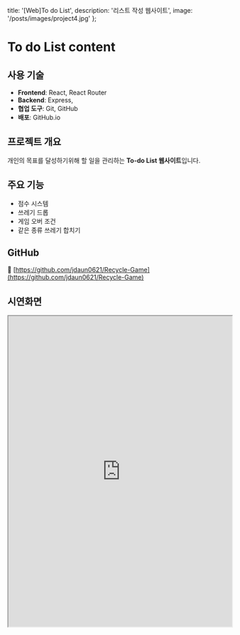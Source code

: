   title: '[Web]To do List',
  description: '리스트 작성 웹사이트',
  image: '/posts/images/project4.jpg'
};

# To do List content

## 사용 기술

- **Frontend**: React, React Router
- **Backend**: Express, 
- **협업 도구**: Git, GitHub  
- **배포**: GitHub.io  




## 프로젝트 개요

개인의 목표를 달성하기위해 할 일을 관리하는 **To-do List 웹사이트**입니다.  




## 주요 기능

- 점수 시스템  
- 쓰레기 드롭
- 게임 오버 조건
- 같은 종류 쓰레기 합치기



## GitHub

🔗 [https://github.com/jdaun0621/Recycle-Game](https://github.com/jdaun0621/Recycle-Game)



## 시연화면

<iframe
  src="https://jdaun0621.github.io/To-do-list/"
  width="100%"
  height="700"
  style={{ border: '1px solid #ccc', borderRadius: '8px' }}
  title="TechPicks Demo"
/>
